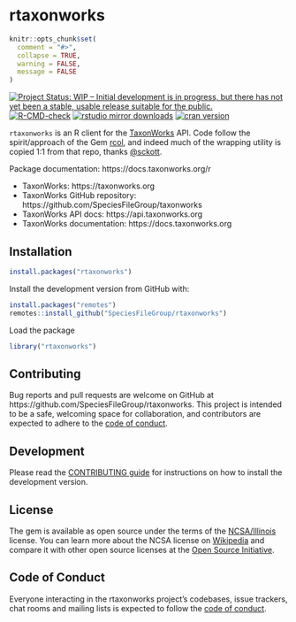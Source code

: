 rtaxonworks
====

```r
knitr::opts_chunk$set(
  comment = "#>",
  collapse = TRUE,
  warning = FALSE,
  message = FALSE
)
```

<!-- README.md is generated from README.Rmd. Please edit that file -->

[![Project Status: WIP – Initial development is in progress, but there has not yet been a stable, usable release suitable for the public.](https://www.repostatus.org/badges/latest/wip.svg)](https://www.repostatus.org/#wip)
[![R-CMD-check](https://github.com/SpeciesFileGroup/rtaxonworks/workflows/R-CMD-check/badge.svg)](https://github.com/SpeciesFileGroup/rtaxonworks/actions)
[![rstudio mirror downloads](https://cranlogs.r-pkg.org/badges/rtaxonworks)](https://github.com/r-hub/cranlogs.app)
[![cran version](https://www.r-pkg.org/badges/version/rtaxonworks)](https://cran.r-project.org/package=rtaxonworks)

`rtaxonworks` is an R client for the [TaxonWorks](https://taxonworks.org) API. Code follow the spirit/approach of the Gem [rcol](https://github.com/sckott/rcol), and indeed much of the wrapping utility is copied 1:1 from that repo, thanks [@sckott](https://github.com/sckott).


Package documentation: https://docs.taxonworks.org/r

* TaxonWorks: https://taxonworks.org
* TaxonWorks GitHub repository: https://github.com/SpeciesFileGroup/taxonworks
* TaxonWorks API docs: https://api.taxonworks.org
* TaxonWorks documentation: https://docs.taxonworks.org

## Installation

```r
install.packages("rtaxonworks")
```

Install the development version from GitHub with:

```r
install.packages("remotes")
remotes::install_github("SpeciesFileGroup/rtaxonworks")
```

Load the package
```r
library("rtaxonworks")
```

## Contributing

Bug reports and pull requests are welcome on GitHub at https://github.com/SpeciesFileGroup/rtaxonworks. This project is intended to be a safe, welcoming space for collaboration, and contributors are expected to adhere to the [code of conduct](https://github.com/SpeciesFileGroup/rtaxonworks/blob/main/CODE_OF_CONDUCT.md).

## Development

Please read the [CONTRIBUTING guide](CONTRIBUTING.md) for instructions on how to install the development version.

## License

The gem is available as open source under the terms of the [NCSA/Illinois](https://github.com/SpeciesFileGroup/rtaxonworks/blob/main/LICENSE.txt) license. You can learn more about the NCSA license on [Wikipedia](https://en.wikipedia.org/wiki/University_of_Illinois/NCSA_Open_Source_License) and compare it with other open source licenses at the [Open Source Initiative](https://opensource.org/license/uoi-ncsa-php/).

## Code of Conduct

Everyone interacting in the rtaxonworks project's codebases, issue trackers, chat rooms and mailing lists is expected to follow the [code of conduct](https://github.com/SpeciesFileGroup/rtaxonworks/blob/main/CODE_OF_CONDUCT.md).

